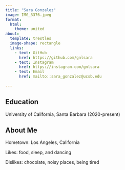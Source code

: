 ```yaml
---
title: "Sara Gonzalez"
image: IMG_3376.jpeg
format:
  html:
    theme: united
about:
  template: trestles
  image-shape: rectangle
  links: 
    - text: GitHub
      href: https://github.com/gnlsara
    - text: Instagram
      href: https://instagram.com/gnlsara
    - text: Email
      href: mailto::sara_gonzalez@ucsb.edu
    
---
```

 
## Education

University of California, Santa Barbara (2020-present)

## About Me

Hometown: Los Angeles, California

Likes: food, sleep, and dancing

Dislikes: chocolate, noisy places, being tired




